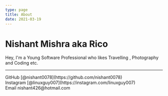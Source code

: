 ```yaml
---
type: page
title: About
date: 2021-03-19
---
```


# Nishant Mishra aka Rico

Hey, I'm a Young Software Professional who likes Travelling , Photography and Coding etc.



---

<div>
  GitHub [@nishant0078](https://github.com/nishant0078)
  <br />
  Instagram [@linuxguy007](https://instagram.com/linuxguy007)
  <br />
  Email nishant426@hotmail.com
</div>
